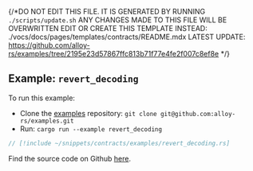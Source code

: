 {/*DO NOT EDIT THIS FILE. IT IS GENERATED BY RUNNING `./scripts/update.sh`
ANY CHANGES MADE TO THIS FILE WILL BE OVERWRITTEN
EDIT OR CREATE THIS TEMPLATE INSTEAD: ./vocs/docs/pages/templates/contracts/README.mdx
LATEST UPDATE: https://github.com/alloy-rs/examples/tree/2195e23d57867ffc813b71f77e4fe2f007c8ef8e
*/}

## Example: `revert_decoding`

To run this example:

- Clone the [examples](https://github.com/alloy-rs/examples) repository: `git clone git@github.com:alloy-rs/examples.git`
- Run: `cargo run --example revert_decoding`

```rust
// [!include ~/snippets/contracts/examples/revert_decoding.rs]
```

Find the source code on Github [here](https://github.com/alloy-rs/examples/tree/2195e23d57867ffc813b71f77e4fe2f007c8ef8e/examples/contracts/examples/revert_decoding.rs).
